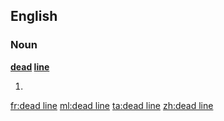==English==

===Noun===
'''[[dead]] [[line]]'''
#{{misspelling of|deadline|lang=en}}

[[fr:dead line]]
[[ml:dead line]]
[[ta:dead line]]
[[zh:dead line]]